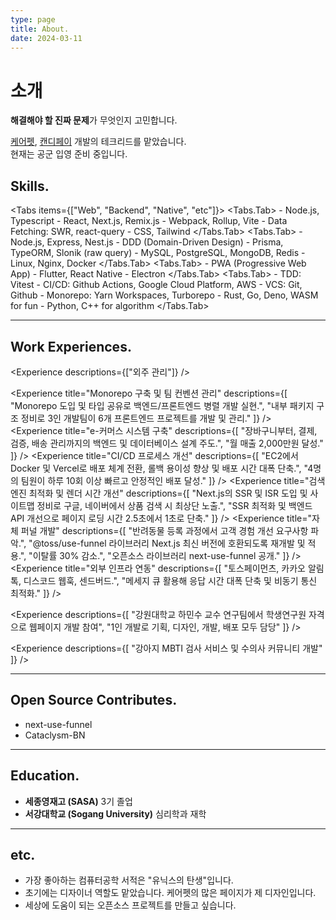 ```yaml
---
type: page
title: About.
date: 2024-03-11
---
```



# 소개
**해결해야 할 진짜 문제**가 무엇인지 고민합니다.

[케어펫](https://www.carepet.io), [캔디페이](https://www.candypay.co.kr) 개발의 테크리드를 맡았습니다.<br />
현재는 공군 입영 준비 중입니다.

<p className="mt-1 flex gap-1.5">
  <a href="mailto:codepsy2001@gmail.com">
    <EmailIcon />
  </a>
  <a href="https://github.com/CodePsy-2001">
    <GithubIcon />
  </a>
</p>

## Skills.
<Tabs items={["Web", "Backend", "Native", "etc"]}>
  <Tabs.Tab>
    - Node.js, Typescript
    - React, Next.js, Remix.js
    - Webpack, Rollup, Vite
    - Data Fetching: SWR, react-query
    - CSS, Tailwind
  </Tabs.Tab>
  <Tabs.Tab>
    - Node.js, Express, Nest.js
    - DDD (Domain-Driven Design)
    - Prisma, TypeORM, Slonik (raw query)
    - MySQL, PostgreSQL, MongoDB, Redis
    - Linux, Nginx, Docker
  </Tabs.Tab>
  <Tabs.Tab>
    - PWA (Progressive Web App)
    - Flutter, React Native
    - Electron
  </Tabs.Tab>
  <Tabs.Tab>
    - TDD: Vitest
    - CI/CD: Github Actions, Google Cloud Platform, AWS
    - VCS: Git, Github
    - Monorepo: Yarn Workspaces, Turborepo
    - Rust, Go, Deno, WASM for fun
    - Python, C++ for algorithm
  </Tabs.Tab>
</Tabs>

---

## Work Experiences.

<Career
  company="캔디페이"
  href="https://www.candypay.co.kr"
  position="테크리드"
  period="2024.02 - 현재"
/>

<Experience
  descriptions={["외주 관리"]}
/>

<Career
  company="케어펫"
  href="https://www.carepet.io"
  position="테크리드"
  period="2022.07 - 2024.02"
/>
<Experience
  title="Monorepo 구축 및 팀 컨벤션 관리"
  descriptions={[
    "Monorepo 도입 및 타입 공유로 백엔드/프론트엔드 병렬 개발 실현.",
    "내부 패키지 구조 정비로 3인 개발팀이 6개 프론트엔드 프로젝트를 개발 및 관리."
  ]}
/>
<Experience
  title="e-커머스 시스템 구축"
  descriptions={[
    "장바구니부터, 결제, 검증, 배송 관리까지의 백엔드 및 데이터베이스 설계 주도.",
    "월 매출 2,000만원 달성."
  ]}
/>
<Experience
  title="CI/CD 프로세스 개선"
  descriptions={[
    "EC2에서 Docker 및 Vercel로 배포 체계 전환, 롤백 용이성 향상 및 배포 시간 대폭 단축.",
    "4명의 팀원이 하루 10회 이상 빠르고 안정적인 배포 달성."
  ]}
/>
<Experience
  title="검색 엔진 최적화 및 렌더 시간 개선"
  descriptions={[
    "Next.js의 SSR 및 ISR 도입 및 사이트맵 정비로 구글, 네이버에서 상품 검색 시 최상단 노출.",
    "SSR 최적화 및 백엔드 API 개선으로 페이지 로딩 시간 2.5초에서 1초로 단축."
  ]}
/>
<Experience
  title="자체 퍼널 개발"
  descriptions={[
    "반려동물 등록 과정에서 고객 경험 개선 요구사항 파악.",
    "@toss/use-funnel 라이브러리 Next.js 최신 버전에 호환되도록 재개발 및 적용.",
    "이탈률 30% 감소.",
    "오픈소스 라이브러리 next-use-funnel 공개."
  ]}
/>
<Experience
  title="외부 인프라 연동"
  descriptions={[
    "토스페이먼츠, 카카오 알림톡, 디스코드 웹훅, 센드버드.",
    "메세지 큐 활용해 응답 시간 대폭 단축 및 비동기 통신 최적화."
  ]}
/>

<Career
  company="cb-kaar"
  position="학생연구원"
  period="2022.02 - 2022.05"
/>
<Experience
  descriptions={[
    "강원대학교 하민수 교수 연구팀에서 학생연구원 자격으로 웹페이지 개발 참여",
    "1인 개발로 기획, 디자인, 개발, 배포 모두 담당"
  ]}
/>

<Career
  company="원펫"
  position="인턴"
  period="2021.07 - 2021.11"
/>
<Experience
  descriptions={[
    "강아지 MBTI 검사 서비스 및 수의사 커뮤니티 개발"
  ]}
/>

---

## Open Source Contributes.

- next-use-funnel
- Cataclysm-BN

---

## Education.
- **세종영재고 (SASA)** 3기 졸업
- **서강대학교 (Sogang University)** 심리학과 재학

---

## etc.
- 가장 좋아하는 컴퓨터공학 서적은 "유닉스의 탄생"입니다.
- 초기에는 디자이너 역할도 맡았습니다. 케어펫의 많은 페이지가 제 디자인입니다.
- 세상에 도움이 되는 오픈소스 프로젝트를 만들고 싶습니다.
